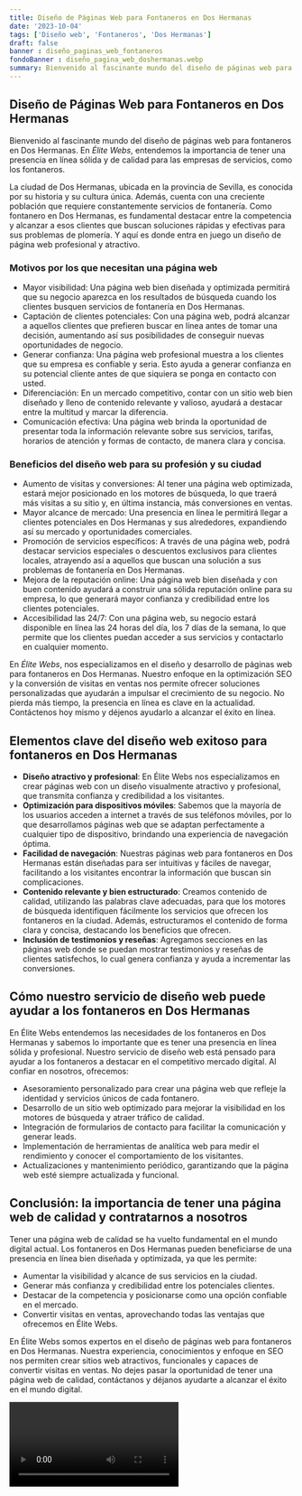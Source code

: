```yaml
---
title: Diseño de Páginas Web para Fontaneros en Dos Hermanas
date: '2023-10-04'
tags: ['Diseño web', 'Fontaneros', 'Dos Hermanas']
draft: false
banner : diseño_paginas_web_fontaneros
fondoBanner : diseño_pagina_web_doshermanas.webp
summary: Bienvenido al fascinante mundo del diseño de páginas web para fontaneros en Dos Hermanas. En Élite Webs, entendemos la importancia de tener una presencia en línea sólida y de calidad para las empresas de servicios, como los fontaneros. 
---
```


## Diseño de Páginas Web para Fontaneros en Dos Hermanas

Bienvenido al fascinante mundo del diseño de páginas web para fontaneros en Dos Hermanas. En *Élite Webs*, entendemos la importancia de tener una presencia en línea sólida y de calidad para las empresas de servicios, como los fontaneros. 

La ciudad de Dos Hermanas, ubicada en la provincia de Sevilla, es conocida por su historia y su cultura única. Además, cuenta con una creciente población que requiere constantemente servicios de fontanería. Como fontanero en Dos Hermanas, es fundamental destacar entre la competencia y alcanzar a esos clientes que buscan soluciones rápidas y efectivas para sus problemas de plomería. Y aquí es donde entra en juego un diseño de página web profesional y atractivo.

### Motivos por los que necesitan una página web
- Mayor visibilidad: Una página web bien diseñada y optimizada permitirá que su negocio aparezca en los resultados de búsqueda cuando los clientes busquen servicios de fontanería en Dos Hermanas. 
- Captación de clientes potenciales: Con una página web, podrá alcanzar a aquellos clientes que prefieren buscar en línea antes de tomar una decisión, aumentando así sus posibilidades de conseguir nuevas oportunidades de negocio.
- Generar confianza: Una página web profesional muestra a los clientes que su empresa es confiable y seria. Esto ayuda a generar confianza en su potencial cliente antes de que siquiera se ponga en contacto con usted.
- Diferenciación: En un mercado competitivo, contar con un sitio web bien diseñado y lleno de contenido relevante y valioso, ayudará a destacar entre la multitud y marcar la diferencia.
- Comunicación efectiva: Una página web brinda la oportunidad de presentar toda la información relevante sobre sus servicios, tarifas, horarios de atención y formas de contacto, de manera clara y concisa.

### Beneficios del diseño web para su profesión y su ciudad
- Aumento de visitas y conversiones: Al tener una página web optimizada, estará mejor posicionado en los motores de búsqueda, lo que traerá más visitas a su sitio y, en última instancia, más conversiones en ventas.
- Mayor alcance de mercado: Una presencia en línea le permitirá llegar a clientes potenciales en Dos Hermanas y sus alrededores, expandiendo así su mercado y oportunidades comerciales.
- Promoción de servicios específicos: A través de una página web, podrá destacar servicios especiales o descuentos exclusivos para clientes locales, atrayendo así a aquellos que buscan una solución a sus problemas de fontanería en Dos Hermanas.
- Mejora de la reputación online: Una página web bien diseñada y con buen contenido ayudará a construir una sólida reputación online para su empresa, lo que generará mayor confianza y credibilidad entre los clientes potenciales.
- Accesibilidad las 24/7: Con una página web, su negocio estará disponible en línea las 24 horas del día, los 7 días de la semana, lo que permite que los clientes puedan acceder a sus servicios y contactarlo en cualquier momento.

En *Élite Webs*, nos especializamos en el diseño y desarrollo de páginas web para fontaneros en Dos Hermanas. Nuestro enfoque en la optimización SEO y la conversión de visitas en ventas nos permite ofrecer soluciones personalizadas que ayudarán a impulsar el crecimiento de su negocio. No pierda más tiempo, la presencia en línea es clave en la actualidad. Contáctenos hoy mismo y déjenos ayudarlo a alcanzar el éxito en línea.

<GifSeo />

<Cta />

## Elementos clave del diseño web exitoso para fontaneros en Dos Hermanas
- **Diseño atractivo y profesional**: En Élite Webs nos especializamos en crear páginas web con un diseño visualmente atractivo y profesional, que transmita confianza y credibilidad a los visitantes.
- **Optimización para dispositivos móviles**: Sabemos que la mayoría de los usuarios acceden a internet a través de sus teléfonos móviles, por lo que desarrollamos páginas web que se adaptan perfectamente a cualquier tipo de dispositivo, brindando una experiencia de navegación óptima.
- **Facilidad de navegación**: Nuestras páginas web para fontaneros en Dos Hermanas están diseñadas para ser intuitivas y fáciles de navegar, facilitando a los visitantes encontrar la información que buscan sin complicaciones.
- **Contenido relevante y bien estructurado**: Creamos contenido de calidad, utilizando las palabras clave adecuadas, para que los motores de búsqueda identifiquen fácilmente los servicios que ofrecen los fontaneros en la ciudad. Además, estructuramos el contenido de forma clara y concisa, destacando los beneficios que ofrecen.
- **Inclusión de testimonios y reseñas**: Agregamos secciones en las páginas web donde se puedan mostrar testimonios y reseñas de clientes satisfechos, lo cual genera confianza y ayuda a incrementar las conversiones.

## Cómo nuestro servicio de diseño web puede ayudar a los fontaneros en Dos Hermanas
En Élite Webs entendemos las necesidades de los fontaneros en Dos Hermanas y sabemos lo importante que es tener una presencia en línea sólida y profesional. Nuestro servicio de diseño web está pensado para ayudar a los fontaneros a destacar en el competitivo mercado digital. Al confiar en nosotros, ofrecemos:
- Asesoramiento personalizado para crear una página web que refleje la identidad y servicios únicos de cada fontanero.
- Desarrollo de un sitio web optimizado para mejorar la visibilidad en los motores de búsqueda y atraer tráfico de calidad.
- Integración de formularios de contacto para facilitar la comunicación y generar leads.
- Implementación de herramientas de analítica web para medir el rendimiento y conocer el comportamiento de los visitantes.
- Actualizaciones y mantenimiento periódico, garantizando que la página web esté siempre actualizada y funcional.

## Conclusión: la importancia de tener una página web de calidad y contratarnos a nosotros
Tener una página web de calidad se ha vuelto fundamental en el mundo digital actual. Los fontaneros en Dos Hermanas pueden beneficiarse de una presencia en línea bien diseñada y optimizada, ya que les permite:
- Aumentar la visibilidad y alcance de sus servicios en la ciudad.
- Generar más confianza y credibilidad entre los potenciales clientes.
- Destacar de la competencia y posicionarse como una opción confiable en el mercado.
- Convertir visitas en ventas, aprovechando todas las ventajas que ofrecemos en Élite Webs.

En Élite Webs somos expertos en el diseño de páginas web para fontaneros en Dos Hermanas. Nuestra experiencia, conocimientos y enfoque en SEO nos permiten crear sitios web atractivos, funcionales y capaces de convertir visitas en ventas. No dejes pasar la oportunidad de tener una página web de calidad, contáctanos y déjanos ayudarte a alcanzar el éxito en el mundo digital.

<Video />

<CtaBot job='Fontaneros' city='Dos Hermanas'/>

<Gmaps query='Dos Hermanas+españa+maps' />